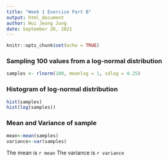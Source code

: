 ```yaml
---
title: "Week 1 Exercise Part B"
output: html_document
author: Hui Jeong Jung
date: September 26, 2021
---
```


```r
knitr::opts_chunk$set(echo = TRUE)
```

### Sampling 100 values from a log-normal distribution
```r
samples <- rlnorm(100, meanlog = 1, sdlog = 0.25)
```

### Histogram of log-normal distribution
```r
hist(samples)
hist(log(samples))
```

### Mean and Variance of sample
```r
mean<-mean(samples)
variance<-var(samples)
```
The mean is `r mean`
The variance is `r variance`